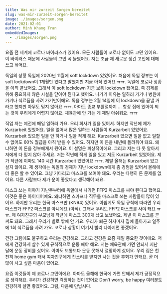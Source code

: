 ```yaml
---
title: Was mir zurzeit Sorgen bereitet
slug: was-mir-zurzeit-sorgen-bereitet
image: ./images/sorgen.png
date: 2021-02-01
author: Minh Khang Tran
embeddedImages:
  - ./images/sorgen.png
---
```



<GatsbyImage
  image={getImage(props.embeddedImages[0])}
  alt={props.embeddedImages[0].name}
/>

요즘 전 세계에 코로나 바이러스가 있어요. 모든 사람들이 코로나 없어도 고민 있어요. 이 바이러스 때문에 사람들의 고민 꼭 늘였어요. 저는 조금 제 새로운 생긴 고민에 대해 쓰고 싶어요.

독일의 상황 독일에 2020년 11월에 soft lockdown 있었어요. 처음에 독일 정부는 이 soft lockdown이 1개월만 있다고 말했지만 지금 아직 있어요 ㅠㅠ. 독일에 코로나 상황을 아직 끝냈어요. 그래서 이 soft lockdown 지금 보통 lockdown 됐어요. 즉 경제를 위해 중요하지 않은 시설을 닫아야 된다고 했어요. 나가기 이유는 일하러 가기나 병원에 가기나 식료품을 사려 가기만이에요. 독을 정부는 2월 14일에 이 lockdown을 끝낼 거라고 했지만 아무도 믿지 않아요 ㅠㅠ. 아마도 종교 부활절까지 ... 항상 집에 있어야 되는 것이 우리에게 어렵지 않아요. 체육관에 안 가는 게 제일 아쉬워요. ㅠㅠ

직업 저는 예전에 매일 일하러 가요. 우리 회사가 일을 있어서. 하지만 작년에 제가 Kurzarbeit 있었어요. 일을 없어서 많은 일하는 사람들이 Kurzarbeit 있었어요. Kurzarbeit 있으면 일을 안 하거나 일을 적게 해요. Kurzarbeit 있으면 일을 없고 일할 수 없어도 60% 월급을 아직 받을 수 있어요. 하지만 이 돈을 내년에 돌려줘야 돼요. 왜냐하면 이 돈을 정부에게서 줬어요. 이 설명은 피상적이에요. 그리고 저는 다 못 알아서 저에게 다 믿지 않아 주세요. 저는 작년에 적게 일을 있고 저도 Kurzarbeit 있었어요. 제가 작년에 이마도 140 시간 Kurzarbeit 있었어요 ㅠㅠ. 제발 올해는 Kurzarbeit 있고 싶지 않아요. 제 생각에는 독일의 경제가 지난 lockdown에게 좀 경험을 있어서 올해에 더 좋은 할 수 있어요. 그냥 기다리고 마스크를 쓰여야 돼요. 우리는 다행히 돈 문제를 없어요. 다른 사람보다 제가 운이 좋았다고 생각해야 돼요.

마스크 쓰는 이야기 지난주부터에 독일에서 나가면 FFP2 마스크를 싸야 된다고 했어요. 이것은 좋은 아이디어예요. 왜냐하면 스카프나 직무를 마스크로 쓰는 사람들이 많이 있어요. 하지만 우리는 한국 마스크만 (KN94) 있어요. 아쉽게도 독일 규칙에 따라면 우리 마스크가 FFP2 마스크를 아니에요 (아직). 그래서 우리도 FFP2 마스크를 사야 돼요 ㅠㅠ. 제 여자친구의 부모님게 작년에 마스크 300개 샀고 보냈어요. 제발 이 마스크를 곧 써도 돼요. 그래서 우리가 별로 밖에 안 가요. 우리가 퇴근 하자마자 집에 돌아가고 일주에 1회 식료품을 사려 가요. 코로나 상황이 여기서 빨리 나아지면 좋겠어요.

건강 그럼에도 불구하고 우리는 건강해요. 그리고 건강은 요즘 제일 중요한 것이에요. 저에게 건강하게 살수 있게 규칙적으로 운동 해야 해요. 저는 체육관에 가면 안되서 지난 달에 운동 장비를 샀어요. 아마도 보통보다 운동 못해서 절망하게 샀어요. 우리 집은 천천히 home gym 돼서 여자친구에게 잔소리를 받지만 사는 것을 후회가 안돼요. 곧 더 많이 사고 싶은 마음이 있어요.

요즘 이것들이 제 코로나 고민이에요. 아마도 올해에 한국에 가면 안돼서 제가 긍정적으로 생각해요. 우리가 건강하면 걱정하는 것이 없어요 Don’t worry, be happy 여러분도 건강하게 살면 좋겠어요. 그럼, 다음에 만납시다.
